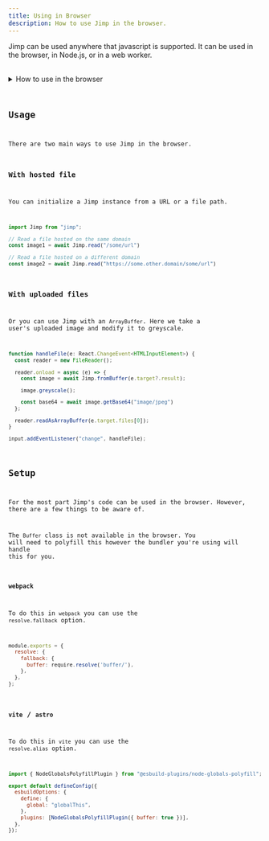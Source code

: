 ```yaml
---
title: Using in Browser
description: How to use Jimp in the browser.
---
```



Jimp can be used anywhere that javascript is supported. It can be used in the browser, in Node.js, or in a web worker.

<br />
<GrayscaleExample client:load />

<details>
  <summary>How to use in the browser</summary>

<Code code={GrayscaleExampleCode} lang="ts" title="example.jsx" />

</details>

## Usage

There are two main ways to use Jimp in the browser.

### With hosted file

You can initialize a Jimp instance from a URL or a file path.

```ts
import Jimp from "jimp";

// Read a file hosted on the same domain
const image1 = await Jimp.read("/some/url")

// Read a file hosted on a different domain 
const image2 = await Jimp.read("https://some.other.domain/some/url")
```

### With uploaded files

Or you can use Jimp with an `ArrayBuffer`.
Here we take a user's uploaded image and modify it to greyscale.

```ts
function handleFile(e: React.ChangeEvent<HTMLInputElement>) {
  const reader = new FileReader();

  reader.onload = async (e) => {
    const image = await Jimp.fromBuffer(e.target?.result);

    image.greyscale();

    const base64 = await image.getBase64("image/jpeg")
  };

  reader.readAsArrayBuffer(e.target.files[0]);
}

input.addEventListener("change", handleFile); 
```

## Setup

For the most part Jimp's code can be used in the browser. However, there are a few things to be aware of.

The `Buffer` class is not available in the browser.
You will need to polyfill this however the bundler you're using will handle this for you.

### `webpack`

To do this in `webpack` you can use the `resolve.fallback` option.

```js
module.exports = {
  resolve: {
    fallback: {
      buffer: require.resolve('buffer/'),
    },
  },
};
```

### `vite` / `astro`

To do this in `vite` you can use the `resolve.alias` option.

```js
import { NodeGlobalsPolyfillPlugin } from "@esbuild-plugins/node-globals-polyfill";

export default defineConfig({
  esbuildOptions: {
    define: {
      global: "globalThis",
    },
    plugins: [NodeGlobalsPolyfillPlugin({ buffer: true })],
  },
});
```